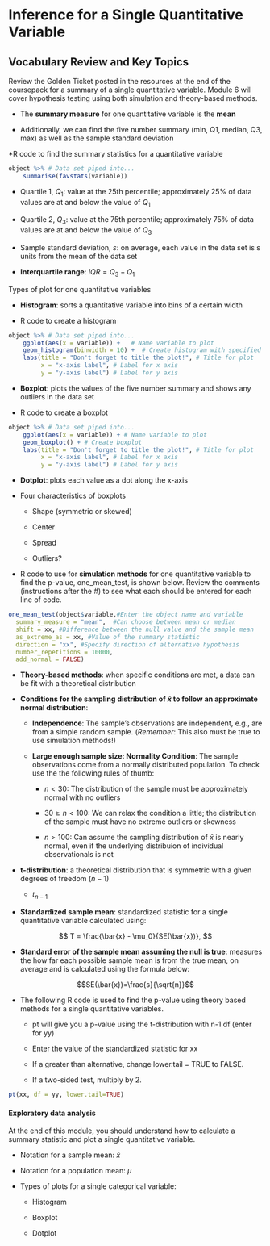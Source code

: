 # Inference for a Single Quantitative Variable

## Vocabulary Review and Key Topics

Review the Golden Ticket posted in the resources at the end of the coursepack for a summary of a single quantitative variable.  Module 6 will cover hypothesis testing using both simulation and theory-based methods.

* The **summary measure** for one quantitative variable is the **mean**

* Additionally, we can find the five number summary (min, Q1, median, Q3, max) as well as the sample standard deviation

*R code to find the summary statistics for a quantitative variable

```r
object %>% # Data set piped into...
    summarise(favstats(variable))
```

* Quartile 1, $Q_1$: value at the 25th percentile; approximately 25\% of data values are at and below the value of $Q_1$

* Quartile 2, $Q_3$: value at the 75th percentile; approximately 75\% of data values are at and below the value of $Q_3$

* Sample standard deviation, $s$: on average, each value in the data set is s units from the mean of the data set

* **Interquartile range**: $IQR = Q_3-Q_1$ 

Types of plot for one quantitative variables

* **Histogram**: sorts a quantitative variable into bins of a certain width 

* R code to create a histogram

```r
object %>% # Data set piped into...
    ggplot(aes(x = variable)) +   # Name variable to plot
    geom_histogram(binwidth = 10) +  # Create histogram with specified binwidth
    labs(title = "Don't forget to title the plot!", # Title for plot
         x = "x-axis label", # Label for x axis
         y = "y-axis label") # Label for y axis
```


* **Boxplot**: plots the values of the five number summary and shows any outliers in the data set

* R code to create a boxplot

```r
object %>% # Data set piped into...
    ggplot(aes(x = variable)) + # Name variable to plot
    geom_boxplot() + # Create boxplot 
    labs(title = "Don't forget to title the plot!", # Title for plot
         x = "x-axis label", # Label for x axis
         y = "y-axis label") # Label for y axis
```

* **Dotplot**: plots each value as a dot along the x-axis

* Four characteristics of boxplots

    - Shape  (symmetric or skewed)
    
    - Center 
    
    - Spread
    
    - Outliers?

* R code to use for **simulation methods** for one quantitative variable to find the p-value, one_mean_test, is shown below. Review the comments (instructions after the #) to see what each should be entered for each line of code.

```r
one_mean_test(object$variable,#Enter the object name and variable
  summary_measure = "mean",  #Can choose between mean or median
  shift = xx, #Difference between the null value and the sample mean
  as_extreme_as = xx, #Value of the summary statistic
  direction = "xx", #Specify direction of alternative hypothesis
  number_repetitions = 10000,
  add_normal = FALSE)
```

* **Theory-based methods**: when specific conditions are met, a data can be fit with a theoretical distribution

* **Conditions for the sampling distribution of $\bar{x}$ to follow an approximate normal distribution**:

    * **Independence**: The sample’s observations are independent, e.g., are from a simple random sample. (*Remember*: This also must be true to use simulation methods!)

     * **Large enough sample size: Normality Condition**: The sample observations come from a normally distributed population.  To check use the the following rules of thumb:
     
         - $n < 30$: The distribution of the sample must be approximately normal with no outliers
         
         - $30 \ge n < 100$: We can relax the condition a little; the distribution of the sample must have no extreme outliers or skewness
         
         - $n > 100$: Can assume the sampling distribution of $\bar{x}$ is nearly normal, even if the underlying distribuion of individual observationals is not
         
* **t-distribution**: a theoretical distribution that is symmetric with a given degrees of freedom ($n-1$)

    * $t_{n-1}$

* **Standardized sample mean**: standardized statistic for a single quantitative variable calculated using:

$$
T = \frac{\bar{x} - \mu_0}{SE(\bar{x})},
$$

* **Standard error of the sample mean assuming the null is true**: measures the how far each possible sample mean is from the true mean, on average and is calculated using the formula below:

$$SE(\bar{x})=\frac{s}{\sqrt{n}}$$

* The following R code is used to find the p-value using theory based methods for a single quantitative variables.

    * pt will give you a p-value using the t-distribution with n-1 df (enter for yy)
    
    * Enter the value of the standardized statistic for xx

    * If a greater than alternative, change lower.tail = TRUE to FALSE.
    
    * If a two-sided test, multiply by 2.
    
```r
pt(xx, df = yy, lower.tail=TRUE)
```

#### Exploratory data analysis {-}

At the end of this module, you should understand how to calculate a summary statistic and plot a single quantitative variable.  

* Notation for a sample mean: $\bar{x}$

* Notation for a population mean: $\mu$

* Types of plots for a single categorical variable:

    - Histogram
    
    - Boxplot
    
    - Dotplot

\newpage

